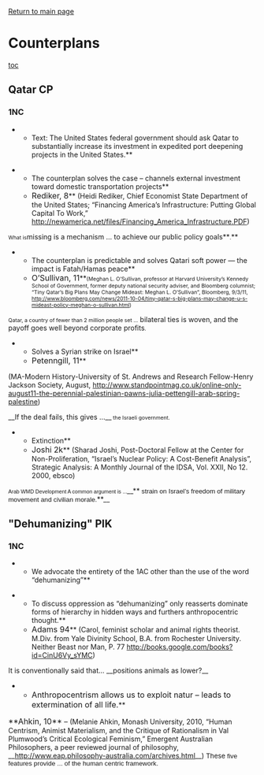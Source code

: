[[2012-2012 - Bishop Guertin (NH) - Michael Raposo & Luke Van Seters|Return to main page]]
=Counterplans= 
[[toc]]
==Qatar CP== 
===1NC=== 

**Text: The United States federal government should ask Qatar to substantially increase its investment in expedited port deepening projects in the United States.**

**The counterplan solves the case – channels external investment toward domestic transportation projects**
**<span style="font-size: 12pt;">Rediker, 8</span>** (Heidi Rediker, Chief Economist State Department of the United States; “Financing America’s Infrastructure: Putting Global Capital To Work,” http://newamerica.net/files/Financing_America_Infrastructure.PDF)

<span style="font-size: 8pt;">What is</span>missing is a mechanism ...<span class="StyleBoldUnderline"> to achieve our public policy goals</span>**<span style="font-size: 8pt;">.</span>**

**The counterplan is predictable and solves Qatari soft power — the impact is Fatah/Hamas peace**
**<span style="font-size: 12pt;">O’Sullivan, 11</span>**<span style="font-size: 8pt;">(Meghan L. O’Sullivan, professor at Harvard University’s Kennedy School of Government, former deputy national security adviser, and Bloomberg columnist; “Tiny Qatar’s Big Plans May Change Mideast: Meghan L. O’Sullivan”, Bloomberg, 9/3/11, http://www.bloomberg.com/news/2011-10-04/tiny-qatar-s-big-plans-may-change-u-s-mideast-policy-meghan-o-sullivan.html)</span>

<span style="font-size: 8pt;">Qatar, a country of fewer than 2 million people set ...</span> bilateral ties <span class="StyleBoldUnderline">is woven, and the payoff goes well beyond corporate profits</span><span style="font-size: 8pt;">.</span>

**Solves a Syrian strike on Israel**
**<span style="font-size: 12pt;">Petenngill, 11</span>**
(MA-Modern History-University of St. Andrews and Research Fellow-Henry Jackson Society, August, http://www.standpointmag.co.uk/online-only-august11-the-perennial-palestinian-pawns-julia-pettengill-arab-spring-palestine)

__If the deal fails, this gives ...__<span style="font-size: 8pt;"> the Israeli government.</span>


**Extinction**
**<span style="font-size: 12pt;">Joshi 2k</span>** (Sharad Joshi, <span style="background-color: white;">Post-Doctoral Fellow at the Center for Non-Proliferation, “Israel’s Nuclear Policy: A Cost-Benefit Analysis”, Strategic Analysis: A Monthly Journal of the IDSA, Vol. XXII, No 12. 2000, ebsco)</span>

<span style="font-family: Arial; font-size: 8pt;">Arab WMD Development A common argument is ...</span>__**<span style="font-family: Arial; font-size: 10pt;"> strain on Israel’s freedom of military movement and civilian morale.</span>**__
=="Dehumanizing" PIK== 
===1NC=== 

**We advocate the entirety of the 1AC other than the use of the word “dehumanizing”**

**To discuss oppression as “dehumanizing” only reasserts dominate forms of hierarchy in hidden ways and furthers anthropocentric thought.**
**<span style="font-size: 12pt;">Adams 94</span>** (Carol, feminist scholar and animal rights theorist. M.Div. from Yale Divinity School, B.A. from Rochester University. Neither Beast nor Man, P. 77 http://books.google.com/books?id=CinU6Vy_sYMC)

It is conventionally said that... __positions animals as lower?__

**<span style="font-size: 12pt;">Anthropocentrism allows us to exploit natur – leads to extermination of all life.</span>**
<span style="font-size: 12pt;"> **Ahkin, 10**</span><span style="font-size: 11pt;"> – </span>(Melanie Ahkin, Monash University, 2010, “Human Centrism, Animist Materialism, and the Critique of Rationalism in Val Plumwood’s Critical Ecological Feminism,” Emergent Australian Philosophers, a peer reviewed journal of philosophy, __<span style="color: blue;">http://www.eap.philosophy-australia.com/archives.html</span>__)
<span style="font-size: 10pt;">These</span><span style="font-family: Arial; font-size: 10pt;"> five </span><span class="StyleBoldUnderline" style="font-family: Arial; font-size: 10pt;">features provide ... of the human centric framework.</span>